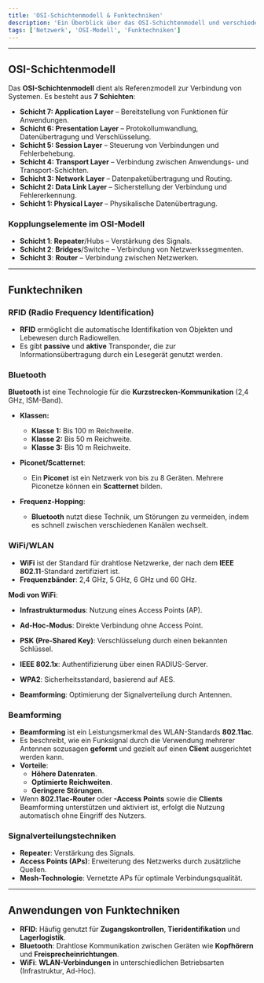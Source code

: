 ```yaml
---
title: 'OSI-Schichtenmodell & Funktechniken'
description: 'Ein Überblick über das OSI-Schichtenmodell und verschiedene Funktechniken.'
tags: ['Netzwerk', 'OSI-Modell', 'Funktechniken']
---
```

---
## OSI-Schichtenmodell

Das **OSI-Schichtenmodell** dient als Referenzmodell zur Verbindung von Systemen. Es besteht aus **7 Schichten**:

- **Schicht 7: Application Layer** – Bereitstellung von Funktionen für Anwendungen.
- **Schicht 6: Presentation Layer** – Protokollumwandlung, Datenübertragung und Verschlüsselung.
- **Schicht 5: Session Layer** – Steuerung von Verbindungen und Fehlerbehebung.
- **Schicht 4: Transport Layer** – Verbindung zwischen Anwendungs- und Transport-Schichten.
- **Schicht 3: Network Layer** – Datenpaketübertragung und Routing.
- **Schicht 2: Data Link Layer** – Sicherstellung der Verbindung und Fehlererkennung.
- **Schicht 1: Physical Layer** – Physikalische Datenübertragung.

### Kopplungselemente im OSI-Modell

- **Schicht 1**: **Repeater**/Hubs – Verstärkung des Signals.
- **Schicht 2**: **Bridges**/Switche – Verbindung von Netzwerkssegmenten.
- **Schicht 3**: **Router** – Verbindung zwischen Netzwerken.

---

## Funktechniken

### RFID (Radio Frequency Identification)

- **RFID** ermöglicht die automatische Identifikation von Objekten und Lebewesen durch Radiowellen.
- Es gibt **passive** und **aktive** Transponder, die zur Informationsübertragung durch ein Lesegerät genutzt werden.

### Bluetooth

**Bluetooth** ist eine Technologie für die **Kurzstrecken-Kommunikation** (2,4 GHz, ISM-Band).

- **Klassen:**
  - **Klasse 1:** Bis 100 m Reichweite.
  - **Klasse 2:** Bis 50 m Reichweite.
  - **Klasse 3:** Bis 10 m Reichweite.
  
- **Piconet/Scatternet**:
  - Ein **Piconet** ist ein Netzwerk von bis zu 8 Geräten. Mehrere Piconetze können ein **Scatternet** bilden.
  
- **Frequenz-Hopping**:
  - **Bluetooth** nutzt diese Technik, um Störungen zu vermeiden, indem es schnell zwischen verschiedenen Kanälen wechselt.

### WiFi/WLAN

- **WiFi** ist der Standard für drahtlose Netzwerke, der nach dem **IEEE 802.11**-Standard zertifiziert ist.
- **Frequenzbänder**: 2,4 GHz, 5 GHz, 6 GHz und 60 GHz.
  
**Modi von WiFi**:
- **Infrastrukturmodus**: Nutzung eines Access Points (AP).
- **Ad-Hoc-Modus**: Direkte Verbindung ohne Access Point.

- **PSK (Pre-Shared Key)**: Verschlüsselung durch einen bekannten Schlüssel.
- **IEEE 802.1x**: Authentifizierung über einen RADIUS-Server.
- **WPA2**: Sicherheitsstandard, basierend auf AES.
- **Beamforming**: Optimierung der Signalverteilung durch Antennen.

### Beamforming

- **Beamforming** ist ein Leistungsmerkmal des WLAN-Standards **802.11ac**.
- Es beschreibt, wie ein Funksignal durch die Verwendung mehrerer Antennen sozusagen **geformt** und gezielt auf einen **Client** ausgerichtet werden kann.
- **Vorteile**:
  - **Höhere Datenraten**.
  - **Optimierte Reichweiten**.
  - **Geringere Störungen**.
- Wenn **802.11ac-Router** oder **-Access Points** sowie die **Clients** Beamforming unterstützen und aktiviert ist, erfolgt die Nutzung automatisch ohne Eingriff des Nutzers.

### Signalverteilungstechniken

- **Repeater**: Verstärkung des Signals.
- **Access Points (APs)**: Erweiterung des Netzwerks durch zusätzliche Quellen.
- **Mesh-Technologie**: Vernetzte APs für optimale Verbindungsqualität.

---

## Anwendungen von Funktechniken

- **RFID**: Häufig genutzt für **Zugangskontrollen**, **Tieridentifikation** und **Lagerlogistik**.
- **Bluetooth**: Drahtlose Kommunikation zwischen Geräten wie **Kopfhörern** und **Freisprecheinrichtungen**.
- **WiFi**: **WLAN-Verbindungen** in unterschiedlichen Betriebsarten (Infrastruktur, Ad-Hoc).

